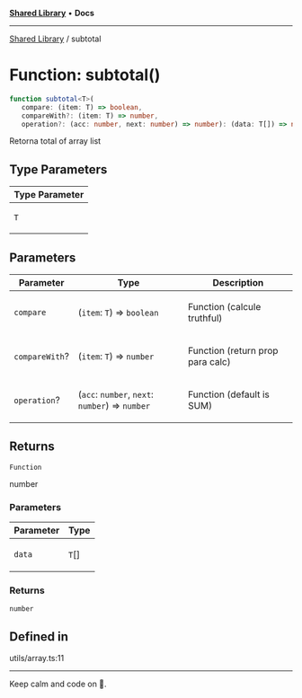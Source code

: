 
<Meta title="Libs/Shared/functions/subtotal" />



[**Shared Library**](/?path=/docs/libs-shared-overview--page) • **Docs**

***

[Shared Library](/?path=/docs/libs-shared-overview--page) / subtotal

# Function: subtotal()

```ts
function subtotal<T>(
   compare: (item: T) => boolean, 
   compareWith?: (item: T) => number, 
   operation?: (acc: number, next: number) => number): (data: T[]) => number
```

Retorna total of array list

## Type Parameters

<table>
<thead>
<tr>
<th>Type Parameter</th>
</tr>
</thead>
<tbody>
<tr>
<td>

`T`

</td>
</tr>
</tbody>
</table>

## Parameters

<table>
<thead>
<tr>
<th>Parameter</th>
<th>Type</th>
<th>Description</th>
</tr>
</thead>
<tbody>
<tr>
<td>

`compare`

</td>
<td>

(`item`: `T`) => `boolean`

</td>
<td>

Function (calcule truthful)

</td>
</tr>
<tr>
<td>

`compareWith`?

</td>
<td>

(`item`: `T`) => `number`

</td>
<td>

Function (return prop para calc)

</td>
</tr>
<tr>
<td>

`operation`?

</td>
<td>

(`acc`: `number`, `next`: `number`) => `number`

</td>
<td>

Function (default is SUM)

</td>
</tr>
</tbody>
</table>

## Returns

`Function`

number

### Parameters

<table>
<thead>
<tr>
<th>Parameter</th>
<th>Type</th>
</tr>
</thead>
<tbody>
<tr>
<td>

`data`

</td>
<td>

`T`[]

</td>
</tr>
</tbody>
</table>

### Returns

`number`

## Defined in

utils/array.ts:11


***

Keep calm and code on 🤘.